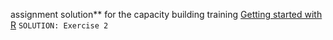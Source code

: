 assignment solution** for the capacity building training [Getting started with R](https://github.com/twesigye10/getting_started_with_R) `SOLUTION: Exercise 2`